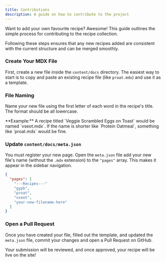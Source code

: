 ```yaml
---
title: Contributions
description: A guide on how to contribute to the project
---
```



Want to add your own favourite recipe? Awesome! This guide outlines the simple process for contributing to the recipe collection.

<Callout title="Maintaining Consistency" type="warn">
  Following these steps ensures that any new recipes added are consistent with the current structure and can be merged smoothly.
</Callout>

### Create Your MDX File

First, create a new file inside the `content/docs` directory. The easiest way to start is to copy and paste an existing recipe file (like `proat.mdx`) and use it as a template.

### File Naming

Name your new file using the first letter of each word in the recipe's title. The format should be all lowercase.

<Callout title="File Naming Convention" type="info">
  **Example:** A recipe titled `Veggie Scrambled Eggs on Toast` would be named `vseot.mdx`. If the name is shorter like `Protein Oatmeal`, something like `proat.mdx` would be fine.
</Callout>

### Update `content/docs/meta.json`

You must register your new page. Open the `meta.json` file add your new file's name (without the `.mdx` extension) to the `"pages"` array. This makes it appear in the sidebar navigation.

```json title="/content/docs/meta.json"
{
  "pages": [
    "---Recipes---"
    "gypb",
    "proat",
    "vseot",
    "your-new-filename-here"
  ]
}
```

### Open a Pull Request

Once you have created your file, filled out the template, and updated the `meta.json` file, commit your changes and open a Pull Request on GitHub.

Your submission will be reviewed, and once approved, your recipe will be live on the site!
